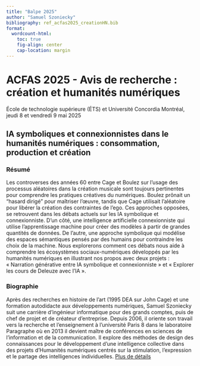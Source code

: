 ```yaml
---
title: "Balpe 2025"
author: "Samuel Szoniecky"
bibliography: ref_acfas2025_creationHN.bib
format:
  wordcount-html:
    toc: true
    fig-align: center
    cap-location: margin
---
```


# ACFAS 2025 - Avis de recherche : création et humanités numériques

École de technologie supérieure (ÉTS) et Université Concordia Montréal, jeudi 8 et vendredi 9 mai 2025

## IA symboliques et connexionnistes dans le humanités numériques : consommation, production et création

### Résumé

Les controverses des années 60 entre Cage et Boulez sur l'usage des processus aléatoires dans la création musicale sont toujours pertinentes pour comprendre les pratiques créatives du numériques. Boulez prônait un "hasard dirigé" pour maîtriser l'œuvre, tandis que Cage utilisait l'aléatoire pour libérer la création des contraintes de l'ego.
Ces approches opposées, se retrouvent dans les débats actuels sur les IA symbolique et connexionniste. D’un côté, une intelligence artificielle connexionniste qui utilise l’apprentissage machine pour créer des modèles à partir de grandes quantités de données. De l’autre, une approche symbolique qui modélise des espaces sémantiques pensés par des humains pour contraindre les choix de la machine. 
Nous explorerons comment ces débats nous aide à comprendre les écosystèmes sociaux-numériques développés par les humanités numériques en illustrant nos propos avec deux projets : « Narration générative entre IA symbolique et connexionniste » et « Explorer les cours de Deleuze avec l’IA ».


### Biographie

Après des recherches en histoire de l’art (1995 DEA sur John Cage) et une formation autodidacte aux développements numériques, Samuel Szoniecky suit une carrière d’ingénieur informatique pour des grands comptes, puis de chef de projet et de créateur d’entreprise. Depuis 2006, il oriente son travail vers la recherche et l’enseignement à l’université Paris 8 dans le laboratoire Paragraphe où en 2013 il devient maître de conférences en sciences de l’information et de la communication. Il explore des méthodes de design des connaissances pour le développement d’une intelligence collective dans des projets d'Humanités numériques centrés sur la stimulation, l’expression et le partage des intelligences individuelles. [Plus de détails](https://www.samszo.univ-paris8.fr/omk/s/fiches/page/cv "Plus de détails")
